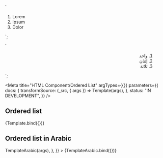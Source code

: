 <!--
@license EUPL-1.2
Copyright (c) 2021 Robbert Broersma
-->


  `<section class="utrecht-html">
  <ol>
    <li>Lorem</li>
    <li>Ipsum</li>
    <li>Dolor</li>
  </ol>
</section>`;

  `<section class="utrecht-html" lang="ar" dir="rtl">
  <ol>
    <li>واحد</li>
    <li>إثنان</li>
    <li>ثلاثة</li>
  </ol>
</section>`;

<Meta
  title="HTML Component/Ordered List"
  argTypes={{}}
  parameters={{
    docs: {
      transformSource: (_src, { args }) => Template(args),
    },
    status: "IN DEVELOPMENT",
  }}
/>

## Ordered list

<Canvas>
  <Story name="Ordered list">{Template.bind({})}</Story>
</Canvas>

## Ordered list in Arabic

<Canvas>
  <Story
    name="Ordered list in Arabic"
    parameters={{
      docs: {
        transformSource: (_src, { args }) => TemplateArabic(args),
      },
    }}
  >
    {TemplateArabic.bind({})}
  </Story>
</Canvas>
